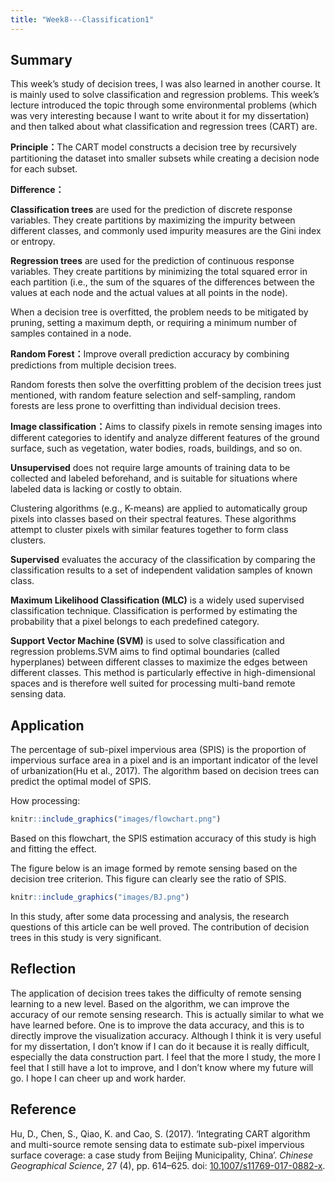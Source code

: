 ```yaml
---
title: "Week8---Classification1"
---
```


## Summary

This week's study of decision trees, I was also learned in another course. It is mainly used to solve classification and regression problems. This week's lecture introduced the topic through some environmental problems (which was very interesting because I want to write about it for my dissertation) and then talked about what classification and regression trees (CART) are.

**Principle：**The CART model constructs a decision tree by recursively partitioning the dataset into smaller subsets while creating a decision node for each subset.

**Difference：**

**Classification trees** are used for the prediction of discrete response variables. They create partitions by maximizing the impurity between different classes, and commonly used impurity measures are the Gini index or entropy.

**Regression trees** are used for the prediction of continuous response variables. They create partitions by minimizing the total squared error in each partition (i.e., the sum of the squares of the differences between the values at each node and the actual values at all points in the node).

When a decision tree is overfitted, the problem needs to be mitigated by pruning, setting a maximum depth, or requiring a minimum number of samples contained in a node.

**Random Forest：**Improve overall prediction accuracy by combining predictions from multiple decision trees.

Random forests then solve the overfitting problem of the decision trees just mentioned, with random feature selection and self-sampling, random forests are less prone to overfitting than individual decision trees.

**Image classification：**Aims to classify pixels in remote sensing images into different categories to identify and analyze different features of the ground surface, such as vegetation, water bodies, roads, buildings, and so on.

**Unsupervised** does not require large amounts of training data to be collected and labeled beforehand, and is suitable for situations where labeled data is lacking or costly to obtain.

Clustering algorithms (e.g., K-means) are applied to automatically group pixels into classes based on their spectral features. These algorithms attempt to cluster pixels with similar features together to form class clusters.

**Supervised** evaluates the accuracy of the classification by comparing the classification results to a set of independent validation samples of known class.

**Maximum Likelihood Classification (MLC)** is a widely used supervised classification technique. Classification is performed by estimating the probability that a pixel belongs to each predefined category.

**Support Vector Machine (SVM)** is used to solve classification and regression problems.SVM aims to find optimal boundaries (called hyperplanes) between different classes to maximize the edges between different classes. This method is particularly effective in high-dimensional spaces and is therefore well suited for processing multi-band remote sensing data.

## Application

The percentage of sub-pixel impervious area (SPIS) is the proportion of impervious surface area in a pixel and is an important indicator of the level of urbanization(Hu et al., 2017). The algorithm based on decision trees can predict the optimal model of SPIS.

How processing:

```r
knitr::include_graphics("images/flowchart.png")
```

Based on this flowchart, the SPIS estimation accuracy of this study is high and fitting the effect.

The figure below is an image formed by remote sensing based on the decision tree criterion. This figure can clearly see the ratio of SPIS.

```r
knitr::include_graphics("images/BJ.png")
```

In this study, after some data processing and analysis, the research questions of this article can be well proved. The contribution of decision trees in this study is very significant.

## Reflection

The application of decision trees takes the difficulty of remote sensing learning to a new level. Based on the algorithm, we can improve the accuracy of our remote sensing research. This is actually similar to what we have learned before. One is to improve the data accuracy, and this is to directly improve the visualization accuracy. Although I think it is very useful for my dissertation, I don't know if I can do it because it is really difficult, especially the data construction part. I feel that the more I study, the more I feel that I still have a lot to improve, and I don't know where my future will go. I hope I can cheer up and work harder.

## Reference

Hu, D., Chen, S., Qiao, K. and Cao, S. (2017). 'Integrating CART algorithm and multi-source remote sensing data to estimate sub-pixel impervious surface coverage: a case study from Beijing Municipality, China'. *Chinese Geographical Science*, 27 (4), pp. 614--625. doi: [10.1007/s11769-017-0882-x](https://doi.org/10.1007/s11769-017-0882-x).
